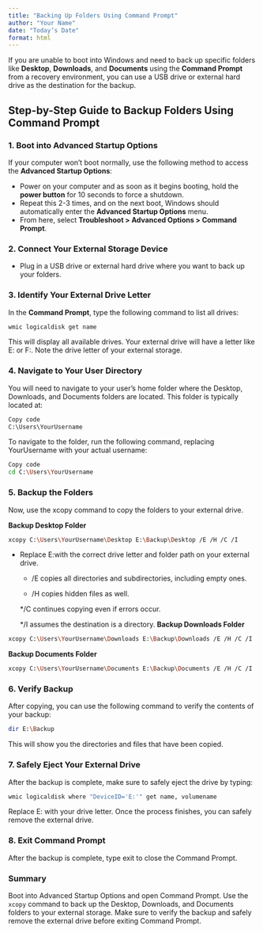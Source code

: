 ```yaml
---
title: "Backing Up Folders Using Command Prompt"
author: "Your Name"
date: "Today’s Date"
format: html
---
```


If you are unable to boot into Windows and need to back up specific folders like **Desktop**, **Downloads**, and **Documents** using the **Command Prompt** from a recovery environment, you can use a USB drive or external hard drive as the destination for the backup.

## Step-by-Step Guide to Backup Folders Using Command Prompt

### 1. Boot into Advanced Startup Options

If your computer won’t boot normally, use the following method to access the **Advanced Startup Options**:

- Power on your computer and as soon as it begins booting, hold the **power button** for 10 seconds to force a shutdown.
- Repeat this 2-3 times, and on the next boot, Windows should automatically enter the **Advanced Startup Options** menu.
- From here, select **Troubleshoot > Advanced Options > Command Prompt**.

### 2. Connect Your External Storage Device

- Plug in a USB drive or external hard drive where you want to back up your folders.

### 3. Identify Your External Drive Letter

In the **Command Prompt**, type the following command to list all drives:

```bash
wmic logicaldisk get name
```

This will display all available drives. Your external drive will have a letter like E: or F:. Note the drive letter of your external storage.

### 4. Navigate to Your User Directory

You will need to navigate to your user's home folder where the Desktop, Downloads, and Documents folders are located. This folder is typically located at:

```bash
Copy code
C:\Users\YourUsername
```

To navigate to the folder, run the following command, replacing YourUsername with your actual username:

```bash
Copy code
cd C:\Users\YourUsername
```

### 5. Backup the Folders

Now, use the xcopy command to copy the folders to your external drive.

**Backup Desktop Folder**

```bash
xcopy C:\Users\YourUsername\Desktop E:\Backup\Desktop /E /H /C /I
```

*  Replace E:\Backup\Desktop with the correct drive letter and folder path on your external drive.
     
    * /E copies all directories and subdirectories, including empty ones.
  
    * /H copies hidden files as well.
    
    */C continues copying even if errors occur.
    
    */I assumes the destination is a directory.
**Backup Downloads Folder**

```bash
xcopy C:\Users\YourUsername\Downloads E:\Backup\Downloads /E /H /C /I
```

**Backup Documents Folder**

```bash
xcopy C:\Users\YourUsername\Documents E:\Backup\Documents /E /H /C /I
```

### 6. Verify Backup

After copying, you can use the following command to verify the contents of your backup:

```bash
dir E:\Backup
```

This will show you the directories and files that have been copied.

### 7. Safely Eject Your External Drive

After the backup is complete, make sure to safely eject the drive by typing:

```bash
wmic logicaldisk where "DeviceID='E:'" get name, volumename
```

Replace E: with your drive letter.
Once the process finishes, you can safely remove the external drive.

### 8. Exit Command Prompt

After the backup is complete, type exit to close the Command Prompt.

### Summary

Boot into Advanced Startup Options and open Command Prompt.
Use the `xcopy` command to back up the Desktop, Downloads, and Documents folders to your external storage.
Make sure to verify the backup and safely remove the external drive before exiting Command Prompt.